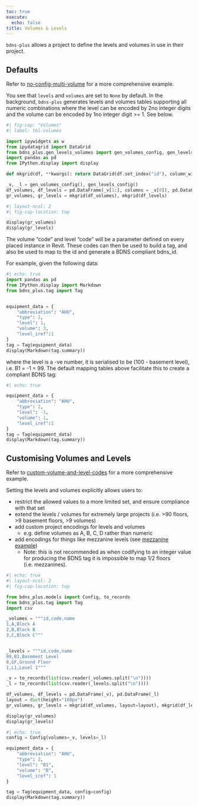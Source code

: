 ```yaml
---
toc: true
execute:
  echo: false
title: Volumes & Levels
---
```


`bdns-plus` allows a project to define the levels and volumes in use in their project.

## Defaults

::: {.callout-tip}
Refer to [no-config-multi-volume](examples/index) for a more comprehensive example.
:::

You see that `levels` and `volumes` are set to `None` by default.
In the background, `bdns-plus` generates levels and volumes tables supporting
all numeric combinations where the level can be encoded by 2no integer digits
and the volume can be encoded by 1no integer digit >= 1. See below.

```python
#| fig-cap: "Volumes"
#| label: tbl-volumes

import ipywidgets as w
from ipydatagrid import DataGrid
from bdns_plus.gen_levels_volumes import gen_volumes_config, gen_levels_config
import pandas as pd
from IPython.display import display

def mkgrid(df, **kwargs): return DataGrid(df.set_index("id"), column_widths={"name": 100}, **kwargs)

_v, _l = gen_volumes_config(), gen_levels_config()
df_volumes, df_levels = pd.DataFrame(_v[1:], columns = _v[0]), pd.DataFrame(_l[1:], columns = _l[0])
gr_volumes, gr_levels = mkgrid(df_volumes), mkgrid(df_levels)
```


```python
#| layout-ncol: 2
#| fig-cap-location: top

display(gr_volumes)
display(gr_levels)
```


The volume "code" and level "code" will be a parameter defined on every placed instance in Revit.
These codes can then be used to build a tag, and also be used to map to the id and generate a
BDNS compliant bdns_id.

For example, given the following data:

```python
#| echo: true
import pandas as pd
from IPython.display import Markdown
from bdns_plus.tag import Tag


equipment_data = {
    "abbreviation": "AHU",
    "type": 2,
    "level": 1,
    "volume": 3,
    "level_iref":1
}
tag = Tag(equipment_data)
display(Markdown(tag.summary))
```


where the level is a -ve number, it is serialised to be (100 - basement level), i.e. B1 = -1 = 99. 
The default mapping tables above facilitate this to create a compliant BDNS tag:

```python
#| echo: true

equipment_data = {
    "abbreviation": "AHU",
    "type": 2,
    "level": -1,
    "volume": 1,
    "level_iref":1
}
tag = Tag(equipment_data)
display(Markdown(tag.summary))
```


## Customising Volumes and Levels

::: {.callout-tip}
Refer to [custom-volume-and-level-codes](examples/custom-volume-and-level-codes) for a more comprehensive example.
:::


Setting the levels and volumes explicitly allows users to:

- restrict the allowed values to a more limited set, and ensure compliance with that set
- extend the levels / volumes for extremely large projects 
(i.e. >90 floors, >9 basement floors, >9 volumes)
- add custom project encodings for levels and volumes
   - e.g. define volumes as A, B, C, D rather than numeric
- add encodings for things like mezzanine levels (see [mezzanine example](examples/simgle-volume-mezzanine-levels))
   - Note: this is not recommended as when codifying to an integer value for producing the BDNS tag
     it is impossible to map 1/2 floors (i.e. mezzanines).


```python
#| echo: true
#| layout-ncol: 2
#| fig-cap-location: top

from bdns_plus.models import Config, to_records
from bdns_plus.tag import Tag
import csv

_volumes = """id,code,name
1,A,Block A
2,B,Block B
3,C,Block C"""


_levels = """id,code,name
99,B1,Basement Level
0,GF,Ground Floor
1,L1,Level 1"""

_v = to_records(list(csv.reader(_volumes.split("\n"))))
_l = to_records(list(csv.reader(_levels.split("\n"))))

df_volumes, df_levels = pd.DataFrame(_v), pd.DataFrame(_l)
layout = dict(height="100px")
gr_volumes, gr_levels = mkgrid(df_volumes, layout=layout), mkgrid(df_levels, layout=layout)

display(gr_volumes)
display(gr_levels)

```

```python
#| echo: true
config = Config(volumes=_v, levels=_l)

equipment_data = {
    "abbreviation": "AHU",
    "type": 2,
    "level": "B1",
    "volume": "B",
    "level_iref": 1
}

tag = Tag(equipment_data, config=config)
display(Markdown(tag.summary))
```
